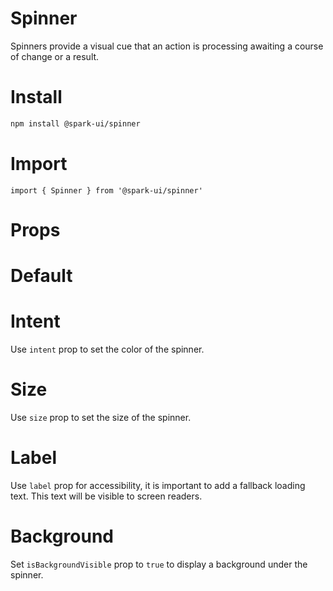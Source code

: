 


<Meta of={stories} />

# Spinner

Spinners provide a visual cue that an action is processing awaiting a course of change or a result.

# Install

```sh
npm install @spark-ui/spinner
```

# Import

```tsx
import { Spinner } from '@spark-ui/spinner'
```

# Props

<ArgsTable of={Spinner} />

# Default

<Canvas>
  <Story of={stories.Default} />
</Canvas>

# Intent

Use `intent` prop to set the color of the spinner.

<Canvas>
  <Story of={stories.Intents} />
</Canvas>

# Size

Use `size` prop to set the size of the spinner.

<Canvas>
  <Story of={stories.Sizes} />
</Canvas>

# Label

Use `label` prop for accessibility, it is important to add a fallback loading text. This text will be visible to screen readers.

<Canvas>
  <Story of={stories.Label} />
</Canvas>

# Background

Set `isBackgroundVisible` prop to `true` to display a background under the spinner.

<Canvas>
  <Story of={stories.Background} />
</Canvas>
